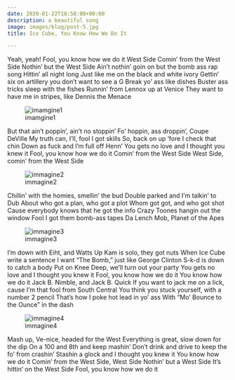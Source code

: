 ```yaml
---
date: 2020-01-22T18:58:00+00:00
description: a beautiful song
image: images/blog/post-5.jpg
title: Ice Cube, You Know How We Do It

---
```


Yeah, yeah!
Fool, you know how we do it
West Side
Comin' from the West Side
Nothin' but the West Side
Ain't nothin' goin on but the bomb ass rap song
Hittin' all night long
Just like me on the black and white ivory
Gettin' six on artillery you don't want to see a G
Break yo' ass like dishes
Buster ass tricks sleep with the fishes
Runnin' from Lennox up at Venice
They want to have me in stripes, like Dennis the Menace

![imamgine1](https://upload.wikimedia.org/wikipedia/en/thumb/b/b0/Dennis_the_menace.jpg/220px-Dennis_the_menace.jpg)

But that ain't poppin', ain't no stoppin'
Fo' hoppin, ass droppin', Coupe DeVille
My truth can, I'll, fool I got skills
So, back on up 'fore I check that chin
Down as fuck and I'm full off Henn'
You gets no love and I thought you knew it
Fool, you know how we do it
Comin' from the West Side
West Side, comin' from the West Side



![immagine2](https://f4.bcbits.com/img/a0939635253_10.jpg)


Chillin' with the homies, smellin' the bud
Double parked and I'm talkin' to Dub
About who got a plan, who got a plot
Whom got got, and who got shot
Cause everybody knows that he got the info
Crazy Toones hangin out the window
Fool I got them bomb-ass tapes
Da Lench Mob, Planet of the Apes


![immagine3](https://upload.wikimedia.org/wikipedia/en/f/f1/DaLenchMobPromoPhoto.jpg)


I'm down with Eiht, and Watts Up
Kam is solo, they got nuts
When Ice Cube write a sentence
I want "The Bomb, " just like George Clinton
S-k-d is down to catch a body
Put on Knee Deep, we'll turn out your party
You gets no love and I thought you knew it
Fool, you know how we do it
You know how we do it
Jack B. Nimble, and Jack B. Quick
If you want to jack me on a lick, cause
I'm that fool from South Central
You think you stuck yourself, with a number 2 pencil
That's how I poke hot lead in yo' ass
With "Mo' Bounce to the Ounce" in the dash

![immagine4](https://c9.cduniverse.ws/resized/545x545/music/459/8023459.jpg)

Mash up, Ve-nice, headed for the West
Everything is great, slow down for the dip
On a 100 and 8th and keep mashin'
Don't drink and drive to keep the fo' from crashin'
Stashin a glock and I thought you knew it
You know how we do it
Comin' from the West Side, West Side
Nothin' but a West Side
It's hittin' on the West Side
Fool, you know how we do it